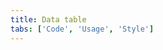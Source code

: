 ```yaml
---
title: Data table
tabs: ['Code', 'Usage', 'Style']
---
```


<ComponentCode
    name="Data table"
    component="data-table-v2" 
    variation="data-table-v2"
    >
</ComponentCode>
<ComponentCode
    name="Expandable data table"
    component="data-table-v2" 
    variation="data-table-v2--expandable"
    >
</ComponentCode>
<ComponentCode
    name="Data table with pagination"
    component="data-table-v2" 
    variation="data-table-v2--with-pager"
    >
</ComponentCode>
<ComponentCode
    name="Small data table"
    component="data-table-v2" 
    variation="data-table-v2--small"
    >
</ComponentCode>
<ComponentCode
    name="Toolbar"
    component="toolbar" 
    variation="toolbar"
    >
</ComponentCode>
<ComponentDocs component="data-table-v2"></ComponentDocs>
